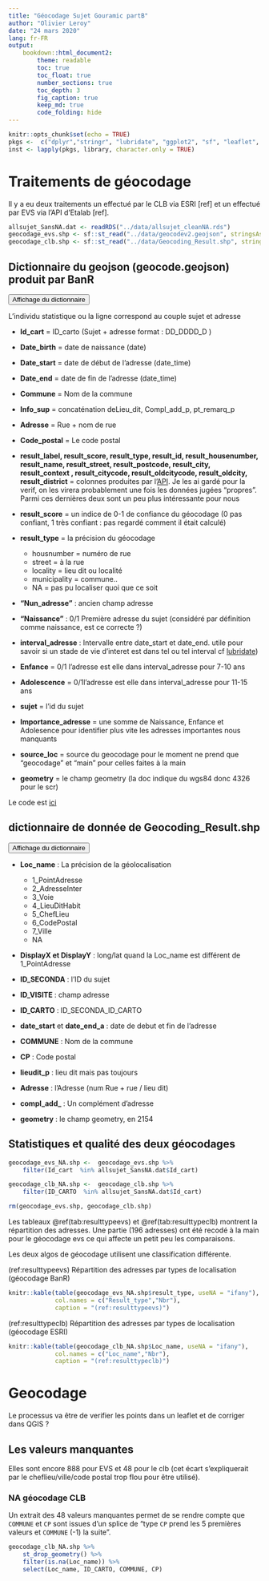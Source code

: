 ```yaml
---
title: "Géocodage Sujet Gouramic partB"
author: "Olivier Leroy"
date: "24 mars 2020"
lang: fr-FR
output: 
    bookdown::html_document2:
        theme: readable
        toc: true
        toc_float: true
        number_sections: true
        toc_depth: 3
        fig_caption: true
        keep_md: true
        code_folding: hide
---
```



```r
knitr::opts_chunk$set(echo = TRUE)
pkgs <-  c("dplyr","stringr", "lubridate", "ggplot2", "sf", "leaflet", "mapview")
inst <- lapply(pkgs, library, character.only = TRUE)
```

# Traitements de géocodage

Il y a eu deux traitements un effectué par le CLB via ESRI [ref] et un effectué par EVS via l'API d'Etalab [ref]. 


```r
allsujet_SansNA.dat <- readRDS("../data/allsujet_cleanNA.rds")
geocodage_evs.shp <- sf::st_read("../data/geocodev2.geojson", stringsAsFactors = FALSE)
geocodage_clb.shp <- sf::st_read("../data/Geocoding_Result.shp", stringsAsFactors = FALSE)
```


## Dictionnaire du geojson (geocode.geojson) produit par BanR

<button class="btn btn-primary" data-toggle="collapse" data-target="#BlockName_dico1"> Affichage du dictionnaire </button>
<div id="BlockName_dico1" class="collapse">

L'individu statistique ou la ligne correspond au couple sujet et adresse 

* **Id_cart**  =  ID_carto (Sujet + adresse format : DD_DDDD_D )   

* **Date_birth** = date de naissance (date)

* **Date_start** = date de début de l'adresse (date_time)

* **Date_end** = date de fin de l'adresse (date_time)

* **Commune** = Nom de la commune 

* **Info_sup** = concaténation deLieu_dit, Compl_add_p, pt_remarq_p 

* **Adresse** = Rue + nom de rue 

* **Code_postal** = Le code postal 

* **result_label,  result_score,  result_type, result_id, result_housenumber, result_name,  result_street,   result_postcode,  result_city, result_context ,  result_citycode,  result_oldcitycode, result_oldcity,  result_district** = colonnes produites par l'[API](https://cran.r-project.org/web/packages/banR/vignettes/geocode.html). Je les ai gardé pour la verif, on les virera probablement une fois les données jugées "propres".  Parmi ces dernières deux sont un peu plus intéressante pour nous

* **result_score** = un indice de 0-1 de confiance du géocodage (0 pas confiant, 1 très confiant : pas regardé comment il était calculé)

* **result_type** = la précision du géocodage 
    - housnumber = numéro de rue
    - street = à la rue
    - locality = lieu dit ou localité
    - municipality = commune..
    - NA = pas pu localiser quoi que ce soit

* **"Nun_adresse"** : ancien champ adresse

* **"Naissance"** : 0/1 Première adresse du sujet (considéré par définition comme naissance, est ce correcte ?)

* **interval_adresse** : Intervalle entre date_start et date_end. utile pour savoir si un stade de vie d'interet est dans tel ou tel interval cf  [lubridate](https://lubridate.tidyverse.org/articles/lubridate.html#time-intervals))

* **Enfance** = 0/1 l'adresse est elle dans interval_adresse pour 7-10 ans 

* **Adolescence**  = 0/1l'adresse est elle dans interval_adresse pour 11-15 ans

* **sujet** = l'id du sujet

* **Importance_adresse** = une somme de Naissance, Enfance et Adolesence pour identifier plus vite les adresses importantes nous manquants

* **source_loc** = source du geocodage pour le moment ne prend que "geocodage" et "main" pour celles faites à la main

* **geometry** = le champ geometry (la doc indique du wgs84 donc 4326 pour le scr)

Le code est [ici](https://github.com/defuneste/gouramic-db-analyses/blob/master/Pr%C3%A9traitement_ETL/clean_order_all_sujet.R)

</div>

## dictionnaire de donnée de Geocoding_Result.shp

<button class="btn btn-primary" data-toggle="collapse" data-target="#BlockName_dico2"> Affichage du dictionnaire </button>
<div id="BlockName_dico2" class="collapse">

* **Loc_name** : La précision de la géolocalisation 
    - 1_PointAdresse
    - 2_AdresseInter
    - 3_Voie
    - 4_LieuDitHabit
    - 5_ChefLieu
    - 6_CodePostal
    - 7_Ville
    - NA
    
* **DisplayX et DisplayY** : long/lat quand la Loc_name est différent de 1_PointAdresse

* **ID_SECONDA** : l'ID du sujet

* **ID_VISITE** : champ adresse 

* **ID_CARTO** : ID_SECONDA_ID_CARTO

* **date_start** et **date_end_a** : date de debut et fin de l'adresse

* **COMMUNE** : Nom de la commune

* **CP** : Code postal

* **lieudit_p** : lieu dit mais pas toujours

* **Adresse** : l'Adresse (num Rue + rue / lieu dit) 

* **compl_add_** : Un complément d'adresse 

* **geometry** : le champ geometry, en 2154 

</div>

## Statistiques et qualité des deux géocodages 

```r
geocodage_evs_NA.shp <-  geocodage_evs.shp %>% 
    filter(Id_cart  %in% allsujet_SansNA.dat$Id_cart)

geocodage_clb_NA.shp <-  geocodage_clb.shp %>% 
    filter(ID_CARTO  %in% allsujet_SansNA.dat$Id_cart)

rm(geocodage_evs.shp, geocodage_clb.shp)
```


Les tableaux \@ref(tab:resulttypeevs) et \@ref(tab:resulttypeclb) montrent la répartition des adresses. Une partie (196 adresses) ont été recodé à la main pour le géocodage evs ce qui affecte un petit peu les comparaisons. 

Les deux algos de géocodage utilisent une classification différente.  

(ref:resulttypeevs) Répartition des adresses par types de localisation (géocodage BanR)

```r
knitr::kable(table(geocodage_evs_NA.shp$result_type, useNA = "ifany"), 
             col.names = c("Result_type","Nbr"),
             caption = "(ref:resulttypeevs)")
```

(ref:resulttypeclb) Répartition des adresses par types de localisation (géocodage ESRI)

```r
knitr::kable(table(geocodage_clb_NA.shp$Loc_name, useNA = "ifany"), 
             col.names = c("Loc_name","Nbr"),
             caption = "(ref:resulttypeclb)")
```


# Geocodage

Le processus va être de verifier les points dans un leaflet et de corriger dans QGIS ? 

## Les valeurs manquantes 

Elles sont encore 888 pour EVS et 48 pour le clb (cet écart s'expliquerait par le cheflieu/ville/code postal trop flou pour être utilisé). 

### NA géocodage CLB

Un extrait des 48 valeurs manquantes permet de se rendre compte que `COMMUNE` et `CP` sont issues d'un splice de "type `CP` prend les 5 premières valeurs et `COMMUNE` (-1) la suite".

```r
geocodage_clb_NA.shp %>% 
    st_drop_geometry() %>% 
    filter(is.na(Loc_name)) %>% 
    select(Loc_name, ID_CARTO, COMMUNE, CP)
```






